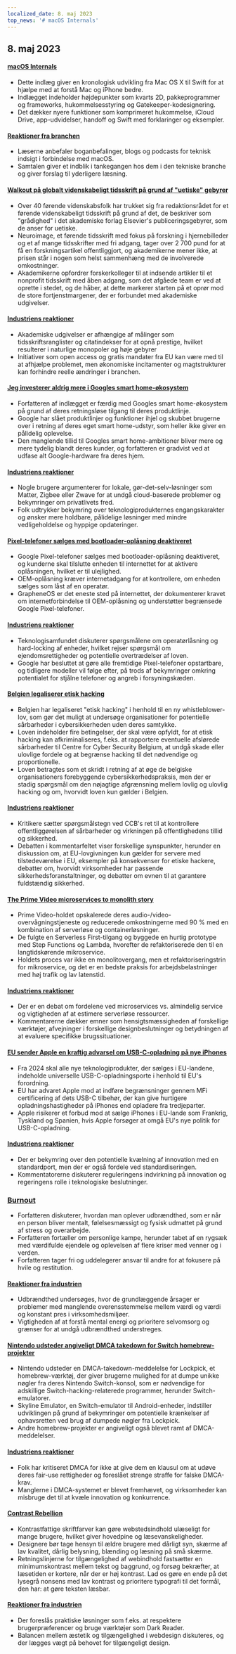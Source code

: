 ```yaml
---
localized_date: 8. maj 2023
top_news: '# macOS Internals'
---
```




<CallToAction />

<Steps>

## 8. maj 2023

#### [macOS Internals](https://gist.github.com/kconner/cff08fe3e0bb857ea33b47d965b3e19f)

- Dette indlæg giver en kronologisk udvikling fra Mac OS X til Swift for at hjælpe med at forstå Mac og iPhone bedre.
- Indlægget indeholder højdepunkter som kvarts 2D, pakkeprogrammer og frameworks, hukommelsesstyring og Gatekeeper-kodesignering.
- Det dækker nyere funktioner som komprimeret hukommelse, iCloud Drive, app-udvidelser, handoff og Swift med forklaringer og eksempler.

#### [Reaktioner fra branchen](http://news.ycombinator.com/item?id=35847715)

- Læserne anbefaler boganbefalinger, blogs og podcasts for teknisk indsigt i forbindelse med macOS.
- Samtalen giver et indblik i tankegangen hos dem i den tekniske branche og giver forslag til yderligere læsning.

#### [Walkout på globalt videnskabeligt tidsskrift på grund af "uetiske" gebyrer](https://www.theguardian.com/science/2023/may/07/too-greedy-mass-walkout-at-global-science-journal-over-unethical-fees)

- Over 40 førende videnskabsfolk har trukket sig fra redaktionsrådet for et førende videnskabeligt tidsskrift på grund af det, de beskriver som "grådighed" i det akademiske forlag Elsevier's publiceringsgebyrer, som de anser for uetiske.
- Neuroimage, et førende tidsskrift med fokus på forskning i hjernebilleder og et af mange tidsskrifter med fri adgang, tager over 2 700 pund for at få en forskningsartikel offentliggjort, og akademikerne mener ikke, at prisen står i nogen som helst sammenhæng med de involverede omkostninger.
- Akademikerne opfordrer forskerkolleger til at indsende artikler til et nonprofit tidsskrift med åben adgang, som det afgåede team er ved at oprette i stedet, og de håber, at dette markerer starten på et oprør mod de store fortjenstmargener, der er forbundet med akademiske udgivelser.

#### [Industriens reaktioner](http://news.ycombinator.com/item?id=35848894)

- Akademiske udgivelser er afhængige af målinger som tidsskriftsranglister og citatindekser for at opnå prestige, hvilket resulterer i naturlige monopoler og høje gebyrer
- Initiativer som open access og gratis mandater fra EU kan være med til at afhjælpe problemet, men økonomiske incitamenter og magtstrukturer kan forhindre reelle ændringer i branchen.

#### [Jeg investerer aldrig mere i Googles smart home-økosystem](https://www.androidauthority.com/google-smart-home-3319869/)

- Forfatteren af indlægget er færdig med Googles smart home-økosystem på grund af deres retningsløse tilgang til deres produktlinje.
- Google har slået produktlinjer og funktioner ihjel og skubbet brugerne over i retning af deres eget smart home-udstyr, som heller ikke giver en pålidelig oplevelse.
- Den manglende tillid til Googles smart home-ambitioner bliver mere og mere tydelig blandt deres kunder, og forfatteren er gradvist ved at udfase alt Google-hardware fra deres hjem.

#### [Industriens reaktioner](http://news.ycombinator.com/item?id=35849060)

- Nogle brugere argumenterer for lokale, gør-det-selv-løsninger som Matter, Zigbee eller Zwave for at undgå cloud-baserede problemer og bekymringer om privatlivets fred.
- Folk udtrykker bekymring over teknologiprodukternes engangskarakter og ønsker mere holdbare, pålidelige løsninger med mindre vedligeholdelse og hyppige opdateringer.

#### [Pixel-telefoner sælges med bootloader-oplåsning deaktiveret](https://www.fitzsim.org/blog/?p=545)

- Google Pixel-telefoner sælges med bootloader-oplåsning deaktiveret, og kunderne skal tilslutte enheden til internettet for at aktivere oplåsningen, hvilket er til ulejlighed.
- OEM-oplåsning kræver internetadgang for at kontrollere, om enheden sælges som låst af en operatør.
- GrapheneOS er det eneste sted på internettet, der dokumenterer kravet om internetforbindelse til OEM-oplåsning og understøtter begrænsede Google Pixel-telefoner.

#### [Industriens reaktioner](http://news.ycombinator.com/item?id=35852192)

- Teknologisamfundet diskuterer spørgsmålene om operatørlåsning og hard-locking af enheder, hvilket rejser spørgsmål om ejendomsrettigheder og potentielle overtrædelser af loven.
- Google har besluttet at gøre alle fremtidige Pixel-telefoner opstartbare, og tidligere modeller vil følge efter, på trods af bekymringer omkring potentialet for stjålne telefoner og angreb i forsyningskæden.

#### [Belgien legaliserer etisk hacking](https://www.law.kuleuven.be/citip/blog/belgium-legalises-ethical-hacking-a-threat-or-an-opportunity-for-cybersecurity/)

- Belgien har legaliseret "etisk hacking" i henhold til en ny whistleblower-lov, som gør det muligt at undersøge organisationer for potentielle sårbarheder i cybersikkerheden uden deres samtykke.
- Loven indeholder fire betingelser, der skal være opfyldt, for at etisk hacking kan afkriminaliseres, f.eks. at rapportere eventuelle afslørede sårbarheder til Centre for Cyber Security Belgium, at undgå skade eller ulovlige fordele og at begrænse hacking til det nødvendige og proportionelle.
- Loven betragtes som et skridt i retning af at øge de belgiske organisationers forebyggende cybersikkerhedspraksis, men der er stadig spørgsmål om den nøjagtige afgrænsning mellem lovlig og ulovlig hacking og om, hvorvidt loven kun gælder i Belgien.

#### [Industriens reaktioner](http://news.ycombinator.com/item?id=35847860)

- Kritikere sætter spørgsmålstegn ved CCB's ret til at kontrollere offentliggørelsen af sårbarheder og virkningen på offentlighedens tillid og sikkerhed.
- Debatten i kommentarfeltet viser forskellige synspunkter, herunder en diskussion om, at EU-lovgivningen kun gælder for servere med tilstedeværelse i EU, eksempler på konsekvenser for etiske hackere, debatter om, hvorvidt virksomheder har passende sikkerhedsforanstaltninger, og debatter om evnen til at garantere fuldstændig sikkerhed.

#### [The Prime Video microservices to monolith story](https://adrianco.medium.com/so-many-bad-takes-what-is-there-to-learn-from-the-prime-video-microservices-to-monolith-story-4bd0970423d4)

- Prime Video-holdet opskalerede deres audio-/video-overvågningstjeneste og reducerede omkostningerne med 90 % med en kombination af serverløse og containerløsninger.
- De fulgte en Serverless First-tilgang og byggede en hurtig prototype med Step Functions og Lambda, hvorefter de refaktoriserede den til en langtidskørende mikroservice.
- Holdets proces var ikke en monolitovergang, men et refaktoriseringstrin for mikroservice, og det er en bedste praksis for arbejdsbelastninger med høj trafik og lav latenstid.

#### [Industriens reaktioner](http://news.ycombinator.com/item?id=35853148)

- Der er en debat om fordelene ved microservices vs. almindelig service og vigtigheden af at estimere serverløse ressourcer.
- Kommentarerne dækker emner som hensigtsmæssigheden af forskellige værktøjer, afvejninger i forskellige designbeslutninger og betydningen af at evaluere specifikke brugssituationer.

#### [EU sender Apple en kraftig advarsel om USB-C-opladning på nye iPhones](https://www.techradar.com/news/apple-may-not-restrict-usb-c-charging-on-new-iphones-after-all)

- Fra 2024 skal alle nye teknologiprodukter, der sælges i EU-landene, indeholde universelle USB-C-opladningsporte i henhold til EU's forordning.
- EU har advaret Apple mod at indføre begrænsninger gennem MFi certificering af dets USB-C tilbehør, der kan give hurtigere opladningshastigheder på iPhones end opladere fra tredjeparter.
- Apple risikerer et forbud mod at sælge iPhones i EU-lande som Frankrig, Tyskland og Spanien, hvis Apple forsøger at omgå EU's nye politik for USB-C-opladning.

#### [Industriens reaktioner](http://news.ycombinator.com/item?id=35849043)

- Der er bekymring over den potentielle kvælning af innovation med en standardport, men der er også fordele ved standardiseringen.
- Kommentatorerne diskuterer reguleringens indvirkning på innovation og regeringens rolle i teknologiske beslutninger.

### [Burnout](https://drewdevault.com/2023/05/01/2023-05-01-Burnout.html)

- Forfatteren diskuterer, hvordan man oplever udbrændthed, som er når en person bliver mentalt, følelsesmæssigt og fysisk udmattet på grund af stress og overarbejde.
- Forfatteren fortæller om personlige kampe, herunder tabet af en rygsæk med værdifulde ejendele og oplevelsen af flere kriser med venner og i verden.
- Forfatteren tager fri og uddelegerer ansvar til andre for at fokusere på hvile og restitution.

#### [Reaktioner fra industrien](http://news.ycombinator.com/item?id=35849384)

- Udbrændthed undersøges, hvor de grundlæggende årsager er problemer med manglende overensstemmelse mellem værdi og værdi og konstant pres i virksomhedsmiljøer.
- Vigtigheden af at forstå mental energi og prioritere selvomsorg og grænser for at undgå udbrændthed understreges.

#### [Nintendo udsteder angiveligt DMCA takedown for Switch homebrew-projekter](https://gbatemp.net/threads/nintendo-reportedly-issues-dmca-takedown-for-switch-homebrew-projects-skyline-switch-emulator-development-ceased.632406/)

- Nintendo udsteder en DMCA-takedown-meddelelse for Lockpick, et homebrew-værktøj, der giver brugerne mulighed for at dumpe unikke nøgler fra deres Nintendo Switch-konsol, som er nødvendige for adskillige Switch-hacking-relaterede programmer, herunder Switch-emulatorer.
- Skyline Emulator, en Switch-emulator til Android-enheder, indstiller udviklingen på grund af bekymringer om potentielle krænkelser af ophavsretten ved brug af dumpede nøgler fra Lockpick.
- Andre homebrew-projekter er angiveligt også blevet ramt af DMCA-meddelelser.

#### [Industriens reaktioner](http://news.ycombinator.com/item?id=35846726)

- Folk har kritiseret DMCA for ikke at give dem en klausul om at udøve deres fair-use rettigheder og foreslået strenge straffe for falske DMCA-krav.
- Manglerne i DMCA-systemet er blevet fremhævet, og virksomheder kan misbruge det til at kvæle innovation og konkurrence.

#### [Contrast Rebellion](https://contrastrebellion.com/)

- Kontrastfattige skriftfarver kan gøre webstedsindhold ulæseligt for mange brugere, hvilket giver hovedpine og læsevanskeligheder.
- Designere bør tage hensyn til ældre brugere med dårligt syn, skærme af lav kvalitet, dårlig belysning, blænding og læsning på små skærme.
- Retningslinjerne for tilgængelighed af webindhold fastsætter en minimumskontrast mellem tekst og baggrund, og forsøg bekræfter, at læsetiden er kortere, når der er høj kontrast. Lad os gøre en ende på det lysegrå nonsens med lav kontrast og prioritere typografi til det formål, den har: at gøre teksten læsbar.

#### [Reaktioner fra industrien](http://news.ycombinator.com/item?id=35850044)

- Der foreslås praktiske løsninger som f.eks. at respektere brugerpræferencer og bruge værktøjer som Dark Reader.
- Balancen mellem æstetik og tilgængelighed i webdesign diskuteres, og der lægges vægt på behovet for tilgængeligt design.

</Steps>
